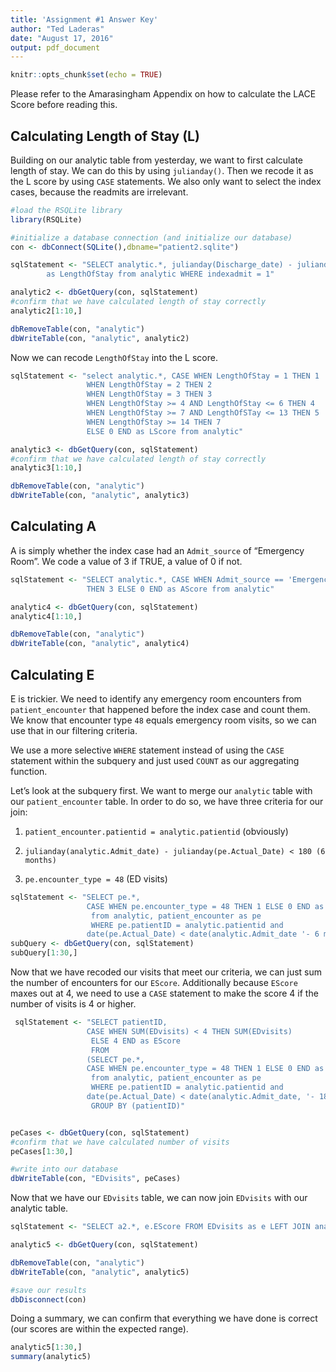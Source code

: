 ```yaml
---
title: 'Assignment #1 Answer Key'
author: "Ted Laderas"
date: "August 17, 2016"
output: pdf_document
---
```


```r
knitr::opts_chunk$set(echo = TRUE)
```

Please refer to the Amarasingham Appendix on how to calculate the LACE Score before reading this.

## Calculating Length of Stay (L)

Building on our analytic table from yesterday, we want to first calculate length of stay. We can do this by using `julianday()`. Then we recode it as the L score by using `CASE` statements. We also only want to select the index cases, because the readmits are irrelevant.

```r
#load the RSQLite library
library(RSQLite)

#initialize a database connection (and initialize our database)
con <- dbConnect(SQLite(),dbname="patient2.sqlite")

sqlStatement <- "SELECT analytic.*, julianday(Discharge_date) - julianday(Admit_date) 
        as LengthOfStay from analytic WHERE indexadmit = 1"

analytic2 <- dbGetQuery(con, sqlStatement)
#confirm that we have calculated length of stay correctly
analytic2[1:10,]

dbRemoveTable(con, "analytic")
dbWriteTable(con, "analytic", analytic2)
```

Now we can recode `LengthOfStay` into the L score.

```r
sqlStatement <- "select analytic.*, CASE WHEN LengthOfStay = 1 THEN 1
                 WHEN LengthOfStay = 2 THEN 2
                 WHEN LengthOfStay = 3 THEN 3
                 WHEN LengthOfStay >= 4 AND LengthOfStay <= 6 THEN 4
                 WHEN LengthOfStay >= 7 AND LengthOfSTay <= 13 THEN 5
                 WHEN LengthOfStay >= 14 THEN 7
                 ELSE 0 END as LScore from analytic"

analytic3 <- dbGetQuery(con, sqlStatement)
#confirm that we have calculated length of stay correctly
analytic3[1:10,]

dbRemoveTable(con, "analytic")
dbWriteTable(con, "analytic", analytic3)
```

## Calculating A

A is simply whether the index case had an `Admit_source` of "Emergency Room". We code a value of 3 if TRUE, a value of 0 if not.

```r
sqlStatement <- "SELECT analytic.*, CASE WHEN Admit_source == 'Emergency Room' 
                 THEN 3 ELSE 0 END as AScore from analytic"

analytic4 <- dbGetQuery(con, sqlStatement)
analytic4[1:10,]

dbRemoveTable(con, "analytic")
dbWriteTable(con, "analytic", analytic4)
```

## Calculating E

E is trickier. We need to identify any emergency room encounters from `patient_encounter` that happened before the index case and count them. We know that encounter type `48` equals emergency room visits, so we can use that in our filtering criteria. 

We use a more selective `WHERE` statement instead of using the `CASE` statement within the subquery and just used `COUNT` as our aggregating function.

Let's look at the subquery first. We want to merge our `analytic` table with our `patient_encounter` table. In order to do so, we have three criteria for our join:

1) `patient_encounter.patientid = analytic.patientid` (obviously)
3) `julianday(analytic.Admit_date) - julianday(pe.Actual_Date) < 180 (6 months)`

2) `pe.encounter_type = 48` (ED visits)


```r
sqlStatement <- "SELECT pe.*, 
                 CASE WHEN pe.encounter_type = 48 THEN 1 ELSE 0 END as EDvisits 
                  from analytic, patient_encounter as pe 
                  WHERE pe.patientID = analytic.patientid and 
                 date(pe.Actual_Date) < date(analytic.Admit_date '- 6 month')"
subQuery <- dbGetQuery(con, sqlStatement)
subQuery[1:30,]
```

Now that we have recoded our visits that meet our criteria, we can just sum the number of encounters for our `EScore`.  Additionally because `EScore` maxes out at 4, we need to use a `CASE` statement to make the score 4 if the number of visits is 4 or higher. 

```r
 sqlStatement <- "SELECT patientID, 
                 CASE WHEN SUM(EDvisits) < 4 THEN SUM(EDvisits) 
                  ELSE 4 END as EScore
                  FROM
                 (SELECT pe.*, 
                 CASE WHEN pe.encounter_type = 48 THEN 1 ELSE 0 END as EDvisits 
                  from analytic, patient_encounter as pe 
                  WHERE pe.patientID = analytic.patientid and 
                 date(pe.Actual_Date) < date(analytic.Admit_date, '- 180 day'))
                  GROUP BY (patientID)"


peCases <- dbGetQuery(con, sqlStatement)
#confirm that we have calculated number of visits
peCases[1:30,]

#write into our database
dbWriteTable(con, "EDvisits", peCases)
```

Now that we have our `EDvisits` table, we can now join `EDvisits` with our analytic table.

```r
sqlStatement <- "SELECT a2.*, e.EScore FROM EDvisits as e LEFT JOIN analytic a2 ON a2.patientID = e.patientID"

analytic5 <- dbGetQuery(con, sqlStatement)

dbRemoveTable(con, "analytic")
dbWriteTable(con, "analytic", analytic5)
```


```r
#save our results
dbDisconnect(con)
```

Doing a summary, we can confirm that everything we have done is correct (our scores are within the expected range).

```r
analytic5[1:30,]
summary(analytic5)
```